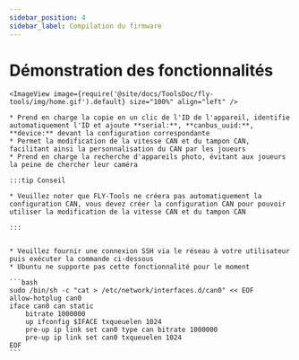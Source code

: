 ```yaml
---
sidebar_position: 4
sidebar_label: Compilation du firmware
---
```





# Démonstration des fonctionnalités

    <ImageView image={require('@site/docs/ToolsDoc/fly-tools/img/home.gif').default} size="100%" align="left" />

    * Prend en charge la copie en un clic de l'ID de l'appareil, identifie automatiquement l'ID et ajoute **serial:**, **canbus_uuid:**, **device:** devant la configuration correspondante
    * Permet la modification de la vitesse CAN et du tampon CAN, facilitant ainsi la personnalisation du CAN par les joueurs
    * Prend en charge la recherche d'appareils photo, évitant aux joueurs la peine de chercher leur caméra

    :::tip Conseil

    * Veuillez noter que FLY-Tools ne créera pas automatiquement la configuration CAN, vous devez créer la configuration CAN pour pouvoir utiliser la modification de la vitesse CAN et du tampon CAN

    :::


    * Veuillez fournir une connexion SSH via le réseau à votre utilisateur puis exécuter la commande ci-dessous
    * Ubuntu ne supporte pas cette fonctionnalité pour le moment

    ```bash
    sudo /bin/sh -c "cat > /etc/network/interfaces.d/can0" << EOF
    allow-hotplug can0
    iface can0 can static
        bitrate 1000000
        up ifconfig $IFACE txqueuelen 1024
        pre-up ip link set can0 type can bitrate 1000000
        pre-up ip link set can0 txqueuelen 1024
    EOF
    ```